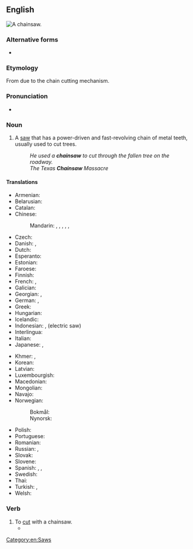 {{also|chain saw}}
==English==
[[Image:Stihl contra.jpg|thumb|A '''chainsaw'''.]]
{{wikipedia}}

===Alternative forms===
* {{l|en|chain saw}}

===Etymology===
From {{compound|chain|saw|lang=en}} due to the chain cutting mechanism.

===Pronunciation===
* {{IPA|/ˈt͡ʃeɪn.ˌsɔː/|lang=en}}

===Noun===
{{en-noun}}

# A [[saw]] that has a power-driven and fast-revolving chain of metal teeth, usually used to cut trees.
#: ''He used a '''chainsaw''' to cut through the fallen tree on the roadway.''
#: ''The Texas '''Chainsaw''' Massacre''

====Translations====
{{trans-top|saw with a power-driven chain}}
* Armenian: {{t|hy|բենզասղոց}}
* Belarusian: {{t-needed|be}}
* Catalan: {{t|ca|serra de cadena|f}}
* Chinese:
*: Mandarin: {{t|cmn|電鏈鋸|sc=Hani}}, {{t|cmn|电链锯|tr=diànliànjù|sc=Hani}}, {{t+|cmn|電鋸|sc=Hani}}, {{t+|cmn|电锯|tr=diànjù|sc=Hani}}, {{t+|cmn|鏈鋸|sc=Hani}}, {{t+|cmn|链锯|tr=liànjù|sc=Hani}}
* Czech: {{t|cs|řetězová pila|f}}
* Danish: {{t|da|kædesav|c}}, {{t|da|motorsav|c}}
* Dutch: {{t+|nl|kettingzaag|f}}
* Esperanto: {{t|eo|motorsegilo}}
* Estonian: {{t|et|mootorsaag}}
* Faroese: {{t|fo|ketusag|f}}
* Finnish: {{t+|fi|moottorisaha}}
* French: {{t+|fr|tronçonneuse|f}}, {{t+|fr|scie à chaîne}} {{qualifier|Quebec French}}
* Galician: {{t|gl|motoserra|f}}
* Georgian: {{t|ka|ბენზოხერხი|sc=Geor}}, {{t|ka|ჯაჭვური ხერხი|sc=Geor}}
* German: {{t+|de|Kettensäge|f}}, {{t+|de|Motorsäge|f}}
* Greek: {{t+|el|αλυσοπρίονο|n}}
* Hungarian: {{t+|hu|láncfűrész}}
* Icelandic: {{t|is|keðjusög|f}}
* Indonesian: {{t+|id|gergaji rantai}}, {{t+|id|gergaji listrik}} (electric saw)
* Interlingua: {{t|ia|chainsaw}}
* Italian: {{t+|it|motosega|f}}
* Japanese: {{t|ja|チェーンソー|tr=chēnsō|sc=Jpan}}, {{t|ja|鎖鋸|tr=くさりのこ, kusarinoko|sc=Jpan}}
{{trans-mid}}
* Khmer: {{t|km|រណាយន្ត|tr=rənaa yʊən|sc=Khmr}}, {{t|km|រណាច្រវាក់|tr=rənaa crɑvak|sc=Khmr}}
* Korean: {{t|ko|체인톱}}
* Latvian: {{t|lv|motorzāģis|m}}
* Luxembourgish: {{t|lb|Motorsee|f}}
* Macedonian: {{t|mk|моторна пила́|f}}
* Mongolian: {{t|mn|гинжит хөрөө}}
* Navajo: {{t|nv|bee achʼiishí diitsʼaʼí}}
* Norwegian:
*: Bokmål: {{t+|nb|motorsag|m|f}}
*: Nynorsk: {{t|nn|motorsag|f}}
* Polish: {{t|pl|[[piła]] [[łańcuchowa]]|f}}
* Portuguese: {{t|pt|motosserra|f}}
* Romanian: {{t+|ro|drujbă|f}}
* Russian: {{t+|ru|бензопила́|f}}, {{t|ru|цепна́я пила́|f}}
* Slovak: {{t|sk|reťazová píla|f}}
* Slovene: {{t|sl|motorka|f}}
* Spanish: {{t+|es|motosierra|f}}, {{t+|es|sierra eléctrica|f}}, {{t|es|sierra de cadena|f}}
* Swedish: {{t+|sv|motorsåg|c}}
* Thai: {{t-needed|th}}
* Turkish: {{t|tr|motorlu testere}}, {{t|tr|zincirli testere}}
* Welsh: {{t|cy|llif gadwyn|f}}
{{trans-bottom}}

===Verb===
{{en-verb|chainsaws|chainsawing|chainsawed|chainsawed|past_ptc2=chainsawn}}

# To [[cut]] with a chainsaw.
#* {{quote-journal|date=September 9, 2009|author=Mike Funston|title=Mississauga pulls green thorn from its paw|work=Toronto Star|url=http://www.thestar.com/News/GTA/article/692775
|passage=She and Barber once stopped a developer from '''chainsawing''' mature trees on Mississauga Rd. by standing in front of them.}}

[[Category:en:Saws]]